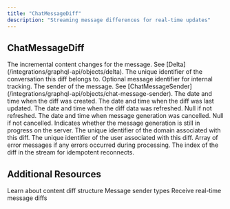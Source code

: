 ```yaml
---
title: "ChatMessageDiff"
description: "Streaming message differences for real-time updates"
---
```


## ChatMessageDiff

<ParamField path="bodyDiff" type="Delta!" required>
  The incremental content changes for the message. See [Delta](/integrations/graphql-api/objects/delta).
</ParamField>

<ParamField path="conversationId" type="String!" required>
  The unique identifier of the conversation this diff belongs to.
</ParamField>

<ParamField path="messageId" type="String">
  Optional message identifier for internal tracking.
</ParamField>

<ParamField path="sender" type="ChatMessageSender!" required>
  The sender of the message. See [ChatMessageSender](/integrations/graphql-api/objects/chat-message-sender).
</ParamField>

<ParamField path="createdAt" type="DateTime!" required>
  The date and time when the diff was created.
</ParamField>

<ParamField path="updatedAt" type="DateTime!" required>
  The date and time when the diff was last updated.
</ParamField>

<ParamField path="dataRefreshedAt" type="DateTime">
  The date and time when the diff data was refreshed. Null if not refreshed.
</ParamField>

<ParamField path="cancelledAt" type="DateTime">
  The date and time when message generation was cancelled. Null if not cancelled.
</ParamField>

<ParamField path="inProgress" type="Boolean!" required>
  Indicates whether the message generation is still in progress on the server.
</ParamField>

<ParamField path="domainId" type="String">
  The unique identifier of the domain associated with this diff.
</ParamField>

<ParamField path="userId" type="String">
  The unique identifier of the user associated with this diff.
</ParamField>

<ParamField path="errorStrings" type="[String!]">
  Array of error messages if any errors occurred during processing.
</ParamField>

<ParamField path="diffIndex" type="Int!" required>
  The index of the diff in the stream for idempotent reconnects.
</ParamField>

## Additional Resources

<CardGroup cols={2}>
  <Card title="Delta Schema" icon="layers" href="/integrations/graphql-api/objects/delta">
    Learn about content diff structure
  </Card>
  <Card title="ChatMessageSender Enum" icon="user" href="/integrations/graphql-api/objects/chat-message-sender">
    Message sender types
  </Card>
  <Card title="Subscribe Conversation" icon="wifi" href="/integrations/graphql-api/subscriptions/subscribe-conversation">
    Receive real-time message diffs
  </Card>
</CardGroup>
